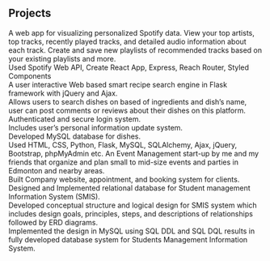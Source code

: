 ## Projects

<ProjectCard title="Personalized Spotify App" link="https://personalizedspotify.herokuapp.com" bg="linear-gradient(to right, #D4145A 0%, #FBB03B 100%)">
A web app for visualizing personalized Spotify data. View your top artists, top tracks, recently played tracks, and detailed audio information about each track. Create and save new playlists of recommended tracks based on your existing playlists and more.<br />
Used Spotify Web API, Create React App, Express, Reach Router, Styled Components<br />
</ProjectCard>

<ProjectCard title="Virtual cook 2.0" link="https://github.com/Shubhampreet98/The-Virtual-Cook" bg="linear-gradient(to right, #D4145A 0%, #FBB03B 100%)">
A user interactive Web based smart recipe search engine in Flask framework with jQuery and Ajax.<br />
Allows users to search dishes on based of ingredients and dish’s name, user can post comments or
reviews about their dishes on this platform.<br />
Authenticated and secure login system.<br />
Includes user’s personal information update system.<br />
Developed MySQL database for dishes.<br />
Used HTML, CSS, Python, Flask, MySQL, SQLAlchemy, Ajax, jQuery, Bootstrap, phpMyAdmin etc.
</ProjectCard>

<ProjectCard title="Galagram Events" link="https://www.galagramevents.com/" bg="linear-gradient(to right, #D4145A 0%, #FBB03B 100%)">
An Event Management start-up by me and my friends that organize and plan small to mid-size events and parties in Edmonton and nearby areas.<br />
Built Company website, appointment, and booking system for clients.
<br />
</ProjectCard>

<ProjectCard title="SMIS database" link="https://github.com/Shubhampreet98/The-Virtual-Cook" bg="linear-gradient(to right, #D4145A 0%, #FBB03B 100%)">
Designed and Implemented relational database for Student management Information System (SMIS).<br />
Developed conceptual structure and logical design for SMIS system which includes design goals,
principles, steps, and descriptions of relationships followed by ERD diagrams.<br />
Implemented the design in MySQL using SQL DDL and SQL DQL results in fully developed database
system for Students Management Information System.<br />
</ProjectCard>




